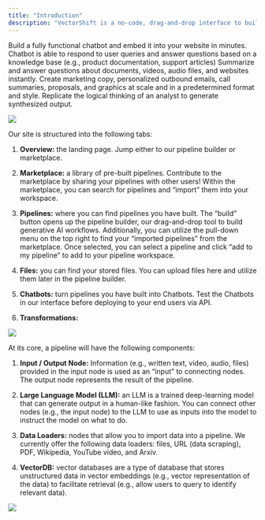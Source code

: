 ```yaml
---
title: "Introduction"
description: "VectorShift is a no-code, drag-and-drop interface to build, design, prototype, and deploy generative AI workflows. Example use cases: "
---
```


<Card title="Chatbots" icon="robot" icontype="duotone">
  Build a fully functional chatbot and embed it into your website in minutes. Chatbot is able to respond to user queries and answer questions based on a knowledge base (e.g., product documentation, support articles)
</Card>
<Card title="Document Search" icon="magnifying-glass" icontype="duotone">
  Summarize and answer questions about documents, videos, audio files, and websites instantly.
</Card>
<Card title="Content Creation" icon="font-case" icontype="duotone">
  Create marketing copy, personalized outbound emails, call summaries, proposals, and graphics at scale and in a predetermined format and style.
</Card>
<Card title="Analyst" icon="chart-scatter" icontype="duotone">
  Replicate the logical thinking of an analyst to generate synthesized output.
</Card>

![](/images/vectorshift/Screenshot%202023-08-01%20at%205.33.21%20PM.png)

Our site is structured into the following tabs:

1. **Overview:** the landing page. Jump either to our pipeline builder or marketplace.

2. **Marketplace:** a library of pre-built pipelines. Contribute to the marketplace by sharing your pipelines with other users! Within the marketplace, you can search for pipelines and “import” them into your workspace.

3. **Pipelines:** where you can find pipelines you have built. The “build” button opens up the pipeline builder, our drag-and-drop tool to build generative AI workflows. Additionally, you can utilize the pull-down menu on the top right to find your “imported pipelines” from the marketplace. Once selected, you can select a pipeline and click “add to my pipeline” to add to your pipeline workspace.

4. **Files:** you can find your stored files. You can upload files here and utilize them later in the pipeline builder.

5. **Chatbots:** turn pipelines you have built into Chatbots. Test the Chatbots in our interface before deploying to your end users via API.

6. **Transformations:**

![](/images/1.webp)

At its core, a pipeline will have the following components: 

1. **Input / Output Node:** Information (e.g., written text, video, audio, files) provided in the input node is used as an “input” to connecting nodes. The output node represents the result of the pipeline.

2. **Large Language Model (LLM):** an LLM is a trained deep-learning model that can generate output in a human-like fashion. You can connect other nodes (e.g., the input node) to the LLM to use as inputs into the model to instruct the model on what to do.

3. **Data Loaders:** nodes that allow you to import data into a pipeline. We currently offer the following data loaders: files, URL (data scraping), PDF, Wikipedia, YouTube video, and Arxiv.

4. **VectorDB:** vector databases are a type of database that stores unstructured data in vector embeddings (e.g., vector representation of the data) to facilitate retrieval (e.g., allow users to query to identify relevant data).

![](https://lh5.googleusercontent.com/yZko53DgGUQmfuPexRK1mICwrmvrVidreXSOOYc-7IYYm3wTVNs--pF79waxEos0esNjVPnjRElxp6LbyRC3TYuIO59B-Yj2x1NSGU_p7KIV_FIM5ZxCDa3fVShe1xp2xM_QKNVhaAmC4VhRgN2N6bA)